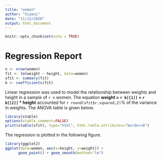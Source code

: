 ```yaml
---
title: "women"
author: "Xiaoni"
date: "11/22/2020"
output: html_document
---
```


```r
knitr::opts_chunk$set(echo = TRUE)
```

# Regression Report	

```r
n <- nrow(women)	
fit <- lm(weight ~ height, data=women)	
sfit <- summary(fit)	
b <- coefficients(fit)	
```	

Linear regression was used to model the relationship between
weights and height in a sample of `r n` women. The equation
     **weight = `r b[[1]]` +  `r b[[2]]` * height**	
accounted for `r round(sfit$r.squared,2)`% of the variance
in weights. The ANOVA table is given below.

```r
library(xtable)	
options(xtable.comment=FALSE)	
print(xtable(sfit), type="html", html.table.attributes="border=0")	
```

The regression is plotted in the following figure.

```r
library(ggplot2)
ggplot(data=women, aes(x=height, y=weight)) +
      geom_point() + geom_smooth(method="lm")
```
